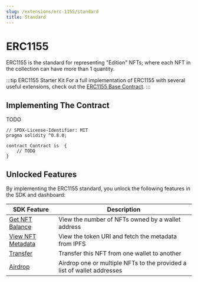```yaml
---
slug: /extensions/erc-1155/standard
title: Standard
---
```



# ERC1155

ERC1155 is the standard for representing "Edition" NFTs; where each NFT in the collection can have more than 1 quantity.

:::tip ERC1155 Starter Kit
For a full implementation of ERC1155 with several useful extensions, check out the [ERC1155 Base Contract](/extensions/base-contracts/erc-1155/erc1155base).
:::

## Implementing The Contract

TODO

```solidity
// SPDX-License-Identifier: MIT
pragma solidity ^0.8.0;

contract Contract is  {
    // TODO
}
```

## Unlocked Features

By implementing the ERC1155 standard, you unlock the following features in the SDK and dashboard:

| SDK Feature                                                                                    | Description                                                             |
| ---------------------------------------------------------------------------------------------- | ----------------------------------------------------------------------- |
| [Get NFT Balance](/sdk/interacting-with-contracts/erc1155/ERC1155#get-nft-balance)             | View the number of NFTs owned by a wallet address                       |
| [View NFT Metadata](/sdk/interacting-with-contracts/erc1155/ERC1155#get-a-single-nft-metadata) | View the token URI and fetch the metadata from IPFS                     |
| [Transfer](/sdk/interacting-with-contracts/erc1155/ERC1155#transfer-a-single-nft)              | Transfer this NFT from one wallet to another                            |
| [Airdrop](/sdk/interacting-with-contracts/erc721/erc1155#airdrop-multiple-nfts)                | Airdrop one or multiple NFTs to the provided a list of wallet addresses |
